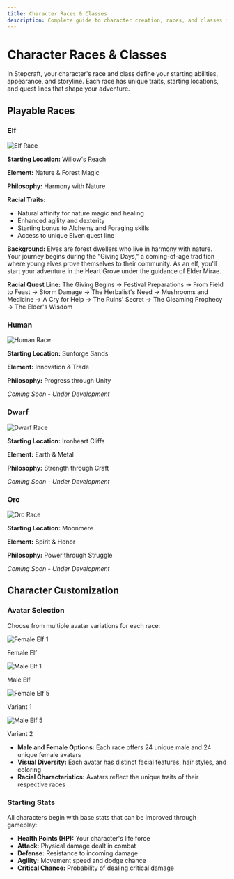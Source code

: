 ```yaml
---
title: Character Races & Classes
description: Complete guide to character creation, races, and classes in Stepcraft
---
```


# Character Races & Classes

In Stepcraft, your character's race and class define your starting abilities, appearance, and storyline. Each race has unique traits, starting locations, and quest lines that shape your adventure.

## Playable Races

### Elf

<div className="flex items-center gap-4 mb-4">
  <img src="/assets/avatars/races/elf.png" alt="Elf Race" className="w-24 h-24 rounded-lg border-2 border-green-200" />
  <div>
    <p><strong>Starting Location:</strong> Willow's Reach</p>
    <p><strong>Element:</strong> Nature & Forest Magic</p>
    <p><strong>Philosophy:</strong> Harmony with Nature</p>
  </div>
</div>

**Racial Traits:** 
- Natural affinity for nature magic and healing
- Enhanced agility and dexterity
- Starting bonus to Alchemy and Foraging skills
- Access to unique Elven quest line

**Background:** Elves are forest dwellers who live in harmony with nature. Your journey begins during the "Giving Days," a coming-of-age tradition where young elves prove themselves to their community. As an elf, you'll start your adventure in the Heart Grove under the guidance of Elder Mirae.

**Racial Quest Line:** The Giving Begins → Festival Preparations → From Field to Feast → Storm Damage → The Herbalist's Need → Mushrooms and Medicine → A Cry for Help → The Ruins' Secret → The Gleaming Prophecy → The Elder's Wisdom

### Human
<div className="flex items-center gap-4 mb-4">
  <img src="/assets/avatars/races/human.png" alt="Human Race" className="w-24 h-24 rounded-lg border-2 border-blue-200" />
  <div>
    <p><strong>Starting Location:</strong> Sunforge Sands</p>
    <p><strong>Element:</strong> Innovation & Trade</p>
    <p><strong>Philosophy:</strong> Progress through Unity</p>
  </div>
</div>

*Coming Soon - Under Development*

### Dwarf
<div className="flex items-center gap-4 mb-4">
  <img src="/assets/avatars/races/dwarf.png" alt="Dwarf Race" className="w-24 h-24 rounded-lg border-2 border-orange-200" />
  <div>
    <p><strong>Starting Location:</strong> Ironheart Cliffs</p>
    <p><strong>Element:</strong> Earth & Metal</p>
    <p><strong>Philosophy:</strong> Strength through Craft</p>
  </div>
</div>

*Coming Soon - Under Development*

### Orc
<div className="flex items-center gap-4 mb-4">
  <img src="/assets/avatars/races/orc.png" alt="Orc Race" className="w-24 h-24 rounded-lg border-2 border-red-200" />
  <div>
    <p><strong>Starting Location:</strong> Moonmere</p>
    <p><strong>Element:</strong> Spirit & Honor</p>
    <p><strong>Philosophy:</strong> Power through Struggle</p>
  </div>
</div>

*Coming Soon - Under Development*

## Character Customization

### Avatar Selection
Choose from multiple avatar variations for each race:

<div className="grid grid-cols-2 md:grid-cols-4 gap-4 my-6">
  <div className="text-center">
    <img src="/assets/avatars/elf/female/female_1.png" alt="Female Elf 1" className="w-16 h-16 mx-auto rounded-lg border" />
    <p className="text-sm mt-1">Female Elf</p>
  </div>
  <div className="text-center">
    <img src="/assets/avatars/elf/male/male_1.png" alt="Male Elf 1" className="w-16 h-16 mx-auto rounded-lg border" />
    <p className="text-sm mt-1">Male Elf</p>
  </div>
  <div className="text-center">
    <img src="/assets/avatars/elf/female/female_5.png" alt="Female Elf 5" className="w-16 h-16 mx-auto rounded-lg border" />
    <p className="text-sm mt-1">Variant 1</p>
  </div>
  <div className="text-center">
    <img src="/assets/avatars/elf/male/male_5.png" alt="Male Elf 5" className="w-16 h-16 mx-auto rounded-lg border" />
    <p className="text-sm mt-1">Variant 2</p>
  </div>
</div>

- **Male and Female Options:** Each race offers 24 unique male and 24 unique female avatars
- **Visual Diversity:** Each avatar has distinct facial features, hair styles, and coloring
- **Racial Characteristics:** Avatars reflect the unique traits of their respective races

### Starting Stats
All characters begin with base stats that can be improved through gameplay:
- **Health Points (HP):** Your character's life force
- **Attack:** Physical damage dealt in combat
- **Defense:** Resistance to incoming damage
- **Agility:** Movement speed and dodge chance
- **Critical Chance:** Probability of dealing critical damage

